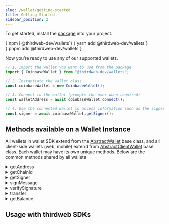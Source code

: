 ```yaml
---
slug: /wallet/getting-started
title: Getting Started
sidebar_position: 2
---
```



To get started, install the [package](https://github.com/thirdweb-dev/js/tree/main/packages/wallets) into your project.

<Tabs>
  <TabItem value="npm" label="npm">
    <CodeBlock language="bash">{`npm i @thirdweb-dev/wallets`}</CodeBlock>
  </TabItem>
  <TabItem value="yarn" label="yarn">
    <CodeBlock language="bash">{`yarn add @thirdweb-dev/wallets`}</CodeBlock>
  </TabItem>
  <TabItem value="pnpm" label="pnpm">
    <CodeBlock language="bash">{`pnpm add @thirdweb-dev/wallets`}</CodeBlock>
  </TabItem>
</Tabs>

<br />

Now you&rsquo;re ready to use any of our supported wallets.

```js
// 1. Import the wallet you want to use from the package
import { CoinbaseWallet } from "@thirdweb-dev/wallets";

// 2. Instantiate the wallet class
const coinbaseWallet = new CoinbaseWallet();

// 3. Connect to the wallet (prompts the user when required)
const walletAddress = await coinbaseWallet.connect();

// 4. Use the connected wallet to access information such as the signer
const signer = await coinbaseWallet.getSigner();
```

## Methods available on a Wallet Instance

All wallets in wallet SDK extend from the [AbstractWallet](/wallet/interfaces/abstract-wallet) base class,
and all client-side wallets (web, mobile) extend from [AbstractClientWallet](/wallet/interfaces/abstract-client-wallet) base class. Each wallet may have its own unique methods. Below are the common methods shared by all wallets

<details>
<summary>getAddress</summary>

Get the address of the currently connected wallet

```ts
const address = await wallet.getAddress();
```

</details>

<details>
<summary>getChainId</summary>

Get the chain ID of the network the wallet is currently connected to

```ts
const chainId = await wallet.getChainId();
```

</details>

<details>
<summary>getSigner</summary>

Get the [signer](https://docs.ethers.org/v5/api/signer/) for the currently connected wallet.

```ts
const signer = await wallet.getSigner();
```

</details>

<details>
<summary>signMessage</summary>

Sign a message with the currently connected wallet. This function must be implemented by the parent class.

```ts
const signature = await wallet.signMessage("Hello world!");
```

</details>

<details>
<summary>verifySignature</summary>

Verify if a signature is valid or not

```ts
const isValid = await wallet.verifySignature(
  "Message",
  "Signature",
  "wallet_address",
);
```

</details>

<details>
<summary>transfer</summary>

Transfer native or ERC20 tokens from this wallet to another wallet

```javascript
// for native tokens
const txResult = await wallet.transfer(recipientAddress, amount);

// for ERC20 tokens
const txResult = await wallet.transfer(recipientAddress, amount, tokenAddress);
```

#### recipientAddress

Address of the recipient to send the tokens to

```
string
```

#### amount

Amount of tokens to send

```
string | number
```

#### Return Value

```
Promise<TransactionResult>
```

</details>

<details>
  <summary> getBalance </summary>

Get the the native token balance or ERC20 token balance of the wallet.

```javascript
// for native token balance
const balance = await wallet.getBalance();

// for ERC20 token balance
const balance = await wallet.getBalance(tokenAddress);
```

#### tokenAddress

Address of the ERC20 token. If no address is provided, the native token balance is returned.

#### Return Value

```ts
Promise<{
  symbol: string;
  value: BigNumber;
  name: string;
  decimals: number;
  displayValue: string;
}>;
```

</details>

## Usage with thirdweb SDKs

<div className="row" style={{ marginBottom: 0, padding: 8, paddingTop: 0 }}>
  <div className="col col--12" style={{ padding: 8, paddingBottom: 0 }}>
    <QuickstartCard
      name="Usage with TypeScript SDK"
      link="/wallet/usage-with-typescript-sdk"
      image="/assets/languages/typescript.png"
    />
  </div>
</div>

<div className="row" style={{ marginBottom: 0, padding: 8, paddingTop: 0 }}>
  <div className="col col--12" style={{ padding: 8, paddingBottom: 0 }}>
    <QuickstartCard
      name="Usage with React SDK"
      link="/wallet/usage-with-react-sdk"
      image="/assets/languages/react.png"
    />
  </div>
</div>

<div className="row" style={{ marginBottom: 0, padding: 8, paddingTop: 0 }}>
  <div className="col col--12" style={{ padding: 8, paddingBottom: 0 }}>
    <QuickstartCard
      name="Usage with React Native SDK"
      link="/wallet/usage-with-react-native-sdk"
      image="/assets/languages/react-native.png"
    />
  </div>
</div>

<div className="row" style={{ marginBottom: 0, padding: 8, paddingTop: 0 }}>
  <div className="col col--12" style={{ padding: 8, paddingBottom: 0 }}>
    <QuickstartCard
      name="Usage with Unity SDK"
      link="/wallet/usage-with-unity-sdk"
      image="/assets/languages/unity.webp"
    />
  </div>
</div>

